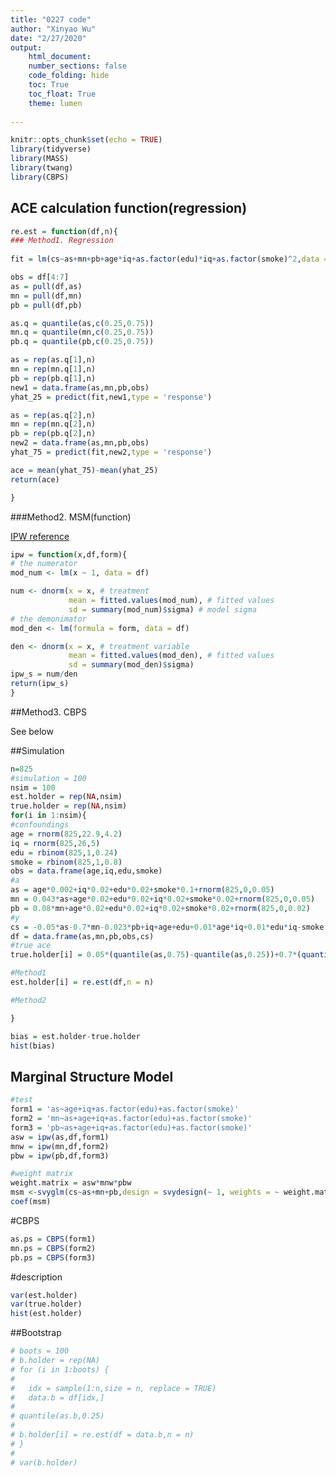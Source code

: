 ```yaml
---
title: "0227 code"
author: "Xinyao Wu"
date: "2/27/2020"
output: 
    html_document:
    number_sections: false
    code_folding: hide
    toc: True
    toc_float: True
    theme: lumen
      
---
```


```r
knitr::opts_chunk$set(echo = TRUE)
library(tidyverse)
library(MASS)
library(twang)
library(CBPS)
```

## ACE calculation function(regression)
```r
re.est = function(df,n){
### Method1. Regression 
  
fit = lm(cs~as+mn+pb+age*iq+as.factor(edu)*iq+as.factor(smoke)^2,data = df)

obs = df[4:7]
as = pull(df,as)
mn = pull(df,mn)
pb = pull(df,pb)

as.q = quantile(as,c(0.25,0.75))
mn.q = quantile(mn,c(0.25,0.75))
pb.q = quantile(pb,c(0.25,0.75))

as = rep(as.q[1],n)
mn = rep(mn.q[1],n)
pb = rep(pb.q[1],n)
new1 = data.frame(as,mn,pb,obs)
yhat_25 = predict(fit,new1,type = 'response')

as = rep(as.q[2],n)
mn = rep(mn.q[2],n)
pb = rep(pb.q[2],n)
new2 = data.frame(as,mn,pb,obs)
yhat_75 = predict(fit,new2,type = 'response')

ace = mean(yhat_75)-mean(yhat_25)
return(ace)

}
```

###Method2. MSM(function)

[IPW reference](https://meghapsimatrix.com/post/continuous-r-rmarkdown/)

```r

ipw = function(x,df,form){
# the numerator
mod_num <- lm(x ~ 1, data = df)

num <- dnorm(x = x, # treatment 
             mean = fitted.values(mod_num), # fitted values
             sd = summary(mod_num)$sigma) # model sigma
# the demonimator
mod_den <- lm(formula = form, data = df)

den <- dnorm(x = x, # treatment variable
             mean = fitted.values(mod_den), # fitted values
             sd = summary(mod_den)$sigma)
ipw_s = num/den
return(ipw_s)
}

```

##Method3. CBPS

See below

##Simulation
```r
n=825
#simulation = 100
nsim = 100
est.holder = rep(NA,nsim)
true.holder = rep(NA,nsim)
for(i in 1:nsim){
#confoundings
age = rnorm(825,22.9,4.2)
iq = rnorm(825,26,5)
edu = rbinom(825,1,0.24)
smoke = rbinom(825,1,0.8)
obs = data.frame(age,iq,edu,smoke)
#a
as = age*0.002+iq*0.02+edu*0.02+smoke*0.1+rnorm(825,0,0.05)
mn = 0.043*as+age*0.02+edu*0.02+iq*0.02+smoke*0.02+rnorm(825,0,0.05)
pb = 0.08*mn+age*0.02+edu*0.02+iq*0.02+smoke*0.02+rnorm(825,0,0.02)
#y
cs = -0.05*as-0.7*mn-0.023*pb+iq+age+edu+0.01*age*iq+0.01*edu*iq-smoke +rnorm(825,0,sd = 0.03)
df = data.frame(as,mn,pb,obs,cs)
#true ace
true.holder[i] = 0.05*(quantile(as,0.75)-quantile(as,0.25))+0.7*(quantile(mn,0.75)-quantile(mn,0.25))-0.023*(quantile(pb,0.75)-quantile(pb,0.25))

#Method1
est.holder[i] = re.est(df,n = n)

#Method2

}

bias = est.holder-true.holder
hist(bias)
```

## Marginal Structure Model

```r
#test
form1 = 'as~age+iq+as.factor(edu)+as.factor(smoke)'
form2 = 'mn~as+age+iq+as.factor(edu)+as.factor(smoke)'
form3 = 'pb~as+age+iq+as.factor(edu)+as.factor(smoke)'
asw = ipw(as,df,form1)
mnw = ipw(mn,df,form2)
pbw = ipw(pb,df,form3)

#weight matrix
weight.matrix = asw*mnw*pbw
msm <-svyglm(cs~as+mn+pb,design = svydesign(~ 1, weights = ~ weight.matrix,data=df))
coef(msm)
```


#CBPS

```r
as.ps = CBPS(form1)
mn.ps = CBPS(form2)
pb.ps = CBPS(form3)


```










#description
```r

var(est.holder)
var(true.holder)
hist(est.holder)
```


##Bootstrap

```r

# boots = 100
# b.holder = rep(NA)
# for (i in 1:boots) {
#   
#   idx = sample(1:n,size = n, replace = TRUE)
#   data.b = df[idx,]
# 
# quantile(as.b,0.25)
# 
# b.holder[i] = re.est(df = data.b,n = n)
# }
# 
# var(b.holder)
```

